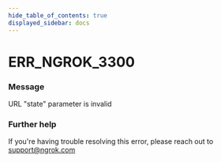 ```yaml
---
hide_table_of_contents: true
displayed_sidebar: docs
---
```



# ERR_NGROK_3300

### Message

URL "state" parameter is invalid

### Further help

If you're having trouble resolving this error, please reach out to [support@ngrok.com](mailto:support@ngrok.com?subject=Help%20with%20ERR_NGROK_3300)

<ErrorDetails error="err_ngrok_3300" />
